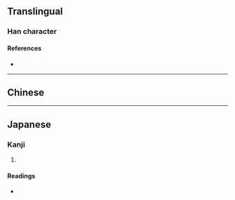 {{character info/new}}
==Translingual==

===Han character===
{{Han char|rn=9|rad=人|as=08|sn=10|four=|canj=OHLO|ids=⿰亻欣}}

====References====
* {{Han ref|kx=0106.240|dkj=00739|dj=0227.070|hdz=10180.030|uh=4FFD|ud=20477}}

----

==Chinese==
{{zh-see|欣|v}}

----

==Japanese==

===Kanji===
{{ja-kanji|grade=|rs=人08}}

# {{defn|lang=ja|sort=人08}}

====Readings====
* {{ja-readings|on=[[きん]] (kin), [[こん]] (kon)|kun=[[よろこぶ]] (yorokobu)}}